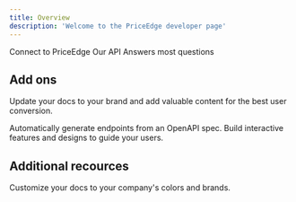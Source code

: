 ```yaml
---
title: Overview
description: 'Welcome to the PriceEdge developer page'
---
```


<CardGroup cols={3}>
  <Card
    title="Quick Start"
    icon="bolt"
    href="https://mintlify.com/docs/quickstart"
  >
    Connect to PriceEdge 
  </Card>
  <Card
    title="API Reference"
    icon="terminal"
    href="https://mintlify.com/docs/development"
  >
    Our API
  </Card>
    <Card
    title="FAQ"
    icon="question"
    href="faq"
  >
    Answers most questions
  </Card>
</CardGroup>

## Add ons

Update your docs to your brand and add valuable content for the best user conversion.

<CardGroup cols={2}>
  <Card
    title="Browser Extension"
    icon="browser"
    href="https://mintlify.com/docs/api-playground/openapi"
  >
    Automatically generate endpoints from an OpenAPI spec.
  </Card>
  <Card
    title="3rd Party Competitor Data"
    icon="screwdriver-wrench"
    href="https://mintlify.com/docs/components/accordion"
  >
    Build interactive features and designs to guide your users.
  </Card>
</CardGroup>

## Additional recources 

<CardGroup cols={1}>
  <Card
    title="SSO"
    icon="users"
    href="https://mintlify.com/docs/settings/global"
  >
    Customize your docs to your company's colors and brands.
  </Card>

</CardGroup>

